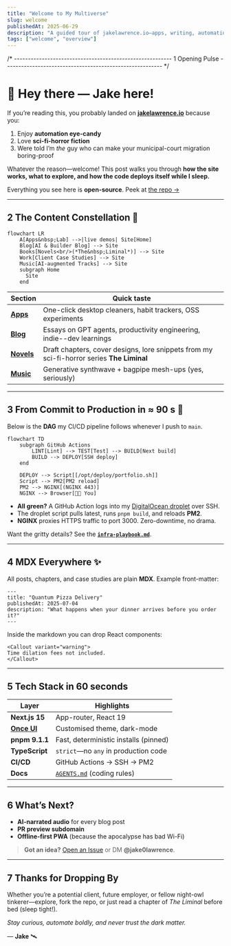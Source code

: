 ```yaml
---
title: "Welcome to My Multiverse"
slug: welcome
publishedAt: 2025-06-29
description: "A guided tour of jakelawrence.io—apps, writing, automation, and a touch of cosmic dread."
tags: ["welcome", "overview"]
---
```



/* ---------------------------------------------------------
   1  Opening Pulse
--------------------------------------------------------- */

# 👋 Hey there — Jake here!

If you’re reading this, you probably landed on **[jakelawrence.io](/)** because you:

1. Enjoy **automation eye-candy**  
2. Love **sci-fi-horror fiction**  
3. Were told I’m *the* guy who can make your municipal-court migration boring-proof

Whatever the reason—welcome! This post walks you through **how the site works, what to explore, and how the code deploys itself while I sleep.**

<Callout variant="info">
Everything you see here is <strong>open-source</strong>.  
Peek at <a href="https://github.com/jake0lawrence/portfolio">the repo →</a>
</Callout>

---

## 2  The Content Constellation 🌌

```mermaid
flowchart LR
    A[Apps&nbsp;Lab] -->|live demos| Site[Home]
    Blog[AI & Builder Blog] --> Site
    Books[Novels<br/>(*The&nbsp;Liminal*)] --> Site
    Work[Client Case Studies] --> Site
    Music[AI-augmented Tracks] --> Site
    subgraph Home
      Site
    end
````

| Section              | Quick taste                                                                               |
| -------------------- | ----------------------------------------------------------------------------------------- |
| **[Apps](/work)**    | One-click desktop cleaners, habit trackers, OSS experiments                               |
| **[Blog](/blog)**    | Essays on GPT agents, productivity engineering, indie--dev learnings                      |
| **[Novels](/books)** | Draft chapters, cover designs, lore snippets from my sci-fi-horror series **The Liminal** |
| **[Music](/music)**  | Generative synthwave + bagpipe mesh-ups (yes, seriously)                                  |

---

## 3  From Commit to Production in ≈ 90 s 🚀

Below is the **DAG** my CI/CD pipeline follows whenever I push to `main`.

```mermaid
flowchart TD
    subgraph GitHub Actions
        LINT[Lint] --> TEST[Test] --> BUILD[Next build]
        BUILD --> DEPLOY[SSH deploy]
    end

    DEPLOY --> Script[[/opt/deploy/portfolio.sh]]
    Script --> PM2[PM2 reload]
    PM2 --> NGINX[(NGINX 443)]
    NGINX --> Browser[🧑‍💻 You]
```

* **All green?** A GitHub Action logs into my [DigitalOcean droplet](https://docs.digitalocean.com/products/droplets/) over SSH.
* The droplet script pulls latest, runs `pnpm build`, and reloads **PM2**.
* **NGINX** proxies HTTPS traffic to port 3000. Zero-downtime, no drama.

Want the gritty details? See the **[`infra-playbook.md`](/infra-playbook.md)**.

---

## 4  MDX Everywhere ✨

All posts, chapters, and case studies are plain **MDX**. Example front-matter:

```mdx
---
title: "Quantum Pizza Delivery"
publishedAt: 2025-07-04
description: "What happens when your dinner arrives before you order it?"
---
```

Inside the markdown you can drop React components:

```mdx
<Callout variant="warning">
Time dilation fees not included.
</Callout>
```

---

## 5  Tech Stack in 60 seconds

| Layer                              | Highlights                               |
| ---------------------------------- | ---------------------------------------- |
| **Next.js 15**                     | App-router, React 19                     |
| **[Once UI](https://once-ui.com)** | Customised theme, dark-mode              |
| **pnpm 9.1.1**                     | Fast, deterministic installs (pinned)    |
| **TypeScript**                     | `strict`—no `any` in production code     |
| **CI/CD**                          | GitHub Actions → SSH → PM2           |
| **Docs**                           | [`AGENTS.md`](/AGENTS.md) (coding rules) |

---

## 6  What’s Next?

* **AI-narrated audio** for every blog post
* **PR preview subdomain**
* **Offline-first PWA** (because the apocalypse has bad Wi-Fi)

> **Got an idea?** [Open an Issue](https://github.com/jake0lawrence/portfolio/issues) or DM **@jake0lawrence**.

---

## 7  Thanks for Dropping By

Whether you’re a potential client, future employer, or fellow night-owl tinkerer—explore, fork the repo, or just read a chapter of *The Liminal* before bed (sleep tight!).

*Stay curious, automate boldly, and never trust the dark matter.*

— **Jake** 🛰️
